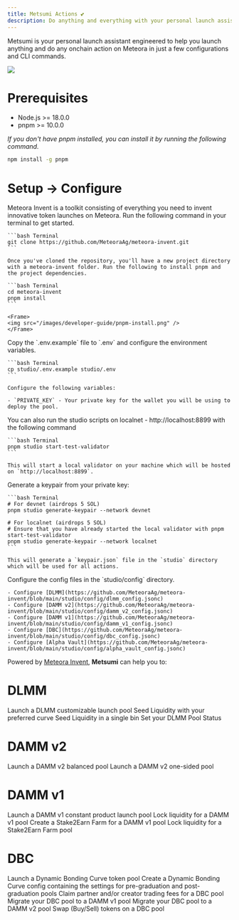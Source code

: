 ```yaml
---
title: Metsumi Actions 💕
description: Do anything and everything with your personal launch assistant 👉🏼😚👈🏼
---
```


Metsumi is your personal launch assistant engineered to help you launch anything and do any onchain action on Meteora in just a few configurations and CLI commands. 

<Frame>
  <img src="/images/developer-guide/metsumi.png" />
</Frame>


# Prerequisites

- Node.js >= 18.0.0
- pnpm >= 10.0.0

*If you don't have pnpm installed, you can install it by running the following command.*

```bash Terminal
npm install -g pnpm
```

# Setup -> Configure

<Steps>
  <Step title="Clone and Setup Meteora Invent">
    Meteora Invent is a toolkit consisting of everything you need to invent innovative token launches on Meteora. Run the following command in your terminal to get started.

    ```bash Terminal
    git clone https://github.com/MeteoraAg/meteora-invent.git
    ```

    Once you've cloned the repository, you'll have a new project directory with a meteora-invent folder. Run the following to install pnpm and the project dependencies. 

    ```bash Terminal
    cd meteora-invent
    pnpm install
    ```

    <Frame>
    <img src="/images/developer-guide/pnpm-install.png" />
    </Frame>
  </Step>

  <Step title="Setup Environment Variables">
    Copy the `.env.example` file to `.env` and configure the environment variables.

    ```bash Terminal
    cp studio/.env.example studio/.env
    ```

    Configure the following variables:

    - `PRIVATE_KEY` - Your private key for the wallet you will be using to deploy the pool.
  </Step>

  <Step title="Optional: Start a Local Test Validator">
    You can also run the studio scripts on localnet - http://localhost:8899 with the following command

    ```bash Terminal
    pnpm studio start-test-validator
    ```

    This will start a local validator on your machine which will be hosted on `http://localhost:8899`.
  </Step>

  <Step title="Generate Keypair">
    Generate a keypair from your private key:

    ```bash Terminal
    # For devnet (airdrops 5 SOL)
    pnpm studio generate-keypair --network devnet

    # For localnet (airdrops 5 SOL)
    # Ensure that you have already started the local validator with pnpm start-test-validator
    pnpm studio generate-keypair --network localnet
    ```

    This will generate a `keypair.json` file in the `studio` directory which will be used for all actions.
  </Step>

  <Step title="Configure Pool Settings">
    Configure the config files in the `studio/config` directory.

    - Configure [DLMM](https://github.com/MeteoraAg/meteora-invent/blob/main/studio/config/dlmm_config.jsonc)
    - Configure [DAMM v2](https://github.com/MeteoraAg/meteora-invent/blob/main/studio/config/damm_v2_config.jsonc)
    - Configure [DAMM v1](https://github.com/MeteoraAg/meteora-invent/blob/main/studio/config/damm_v1_config.jsonc)
    - Configure [DBC](https://github.com/MeteoraAg/meteora-invent/blob/main/studio/config/dbc_config.jsonc)
    - Configure [Alpha Vault](https://github.com/MeteoraAg/meteora-invent/blob/main/studio/config/alpha_vault_config.jsonc)
  </Step>
</Steps>

Powered by [Meteora Invent](https://github.com/MeteoraAg/meteora-invent), **Metsumi** can help you to:

# DLMM

<CardGroup>
  <Card title="Launch a DLMM pool" icon="bolt-lightning" iconType="solid" href="/developer-guide/quick-launch/dlmm-launch-pool">
    Launch a DLMM customizable launch pool
  </Card>
  <Card title="Seed Liquidity" icon="seedling" iconType="solid" href="https://github.com/MeteoraAg/meteora-invent?tab=readme-ov-file#dlmm-scripts">
    Seed Liquidity with your preferred curve
  </Card>
  <Card title="Seed Liquidity Single Bin" icon="trash" iconType="solid" href="https://github.com/MeteoraAg/meteora-invent?tab=readme-ov-file#dlmm-scripts">
    Seed Liquidity in a single bin
  </Card>
  <Card title="Set Pool Status" icon="signal-bars" iconType="solid" href="https://github.com/MeteoraAg/meteora-invent?tab=readme-ov-file#dlmm-scripts">
    Set your DLMM Pool Status
  </Card>
</CardGroup>

# DAMM v2

<CardGroup>
  <Card title="Launch a DAMM v2 balanced pool" icon="scale-balanced" iconType="solid" href="/developer-guide/quick-launch/damm-v2-launch-pool">
    Launch a DAMM v2 balanced pool
  </Card>
  <Card title="Launch a DAMM v2 one-sided pool" icon="scale-unbalanced" iconType="solid" href="/developer-guide/quick-launch/damm-v2-launch-pool">
    Launch a DAMM v2 one-sided pool
  </Card>
</CardGroup>

# DAMM v1

<CardGroup>
  <Card title="Launch a DAMM v1 pool" icon="rocket" iconType="solid" href="/developer-guide/quick-launch/damm-v1-launch-pool">
    Launch a DAMM v1 constant product launch pool
  </Card>
  <Card title="Lock Liquidity" icon="lock" iconType="solid" href="https://github.com/MeteoraAg/meteora-invent?tab=readme-ov-file#damm-v1-scripts">
    Lock liquidity for a DAMM v1 pool
  </Card>
  <Card title="Create a Stake2Earn Farm" icon="farm" iconType="solid" href="https://github.com/MeteoraAg/meteora-invent?tab=readme-ov-file#damm-v1-scripts">
    Create a Stake2Earn Farm for a DAMM v1 pool
  </Card>
  <Card title="Lock Liquidity for Stake2Earn Farm Pool" icon="lock-a" iconType="solid" href="https://github.com/MeteoraAg/meteora-invent?tab=readme-ov-file#damm-v1-scripts">
    Lock liquidity for a Stake2Earn Farm pool
  </Card>
</CardGroup>

# DBC

<CardGroup>
  <Card title="Launch a DBC token pool" icon="chart-simple" iconType="solid" href="/developer-guide/quick-launch/dbc-token-launch-pool">
    Launch a Dynamic Bonding Curve token pool
  </Card>
  <Card title="Create a DBC Config" icon="gear" iconType="solid" href="https://github.com/MeteoraAg/meteora-invent?tab=readme-ov-file#dbc-scripts">
    Create a Dynamic Bonding Curve config containing the settings for pre-graduation and post-graduation pools
  </Card>
  <Card title="Claim Trading Fees" icon="money-bill" iconType="solid" href="https://github.com/MeteoraAg/meteora-invent?tab=readme-ov-file#dbc-scripts">
    Claim partner and/or creator trading fees for a DBC pool
  </Card>
  <Card title="Migrate to DAMM v1" icon="house" iconType="solid" href="https://github.com/MeteoraAg/meteora-invent?tab=readme-ov-file#dbc-scripts">
    Migrate your DBC pool to a DAMM v1 pool
  </Card>
  <Card title="Migrate to DAMM v2" icon="house-heart" iconType="solid" href="https://github.com/MeteoraAg/meteora-invent?tab=readme-ov-file#dbc-scripts">
    Migrate your DBC pool to a DAMM v2 pool
  </Card>
  <Card title="Swap (Buy/Sell)" icon="arrows-split-up-and-left" iconType="solid" href="https://github.com/MeteoraAg/meteora-invent?tab=readme-ov-file#dbc-scripts">
    Swap (Buy/Sell) tokens on a DBC pool
  </Card>
</CardGroup>